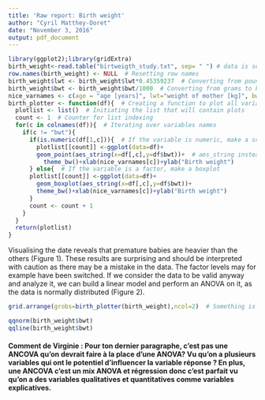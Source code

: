 ```yaml
---
title: 'Raw report: Birth weight'
author: "Cyril Matthey-Doret"
date: "November 3, 2016"
output: pdf_document
---
```


```r
library(ggplot2);library(gridExtra)
birth_weight<-read.table("birtweigth_study.txt", sep= " ") # data is separated by spaces (even though the format was originally csv)
row.names(birth_weight) <- NULL  # Resetting row names
birth_weight$lwt <- birth_weight$lwt*0.45359237  # Converting from pounds to kg
birth_weight$bwt <- birth_weight$bwt/1000  # Converting from grams to kg
nice_varnames <- c(age = "age [years]", lwt="weight of mother [kg]", bwt="birth weigh [kg]t",ht="known hypertension", ptd="preterm birth", smoke = "smoking mother")
birth_plotter <- function(df){  # Creating a function to plot all variables vs birth weight
  plotlist <- list()  # Initiating the list that will contain plots
  count <- 1  # Counter for list indexing
  for(c in colnames(df)){  # Iterating over variables names
    if(c != "bwt"){
      if(is.numeric(df[1,c])){  # If the variable is numeric, make a scatterplot
        plotlist[[count]] <-ggplot(data=df)+
        geom_point(aes_string(x=df[,c],y=df$bwt))+  # aes_string instead of aes to prevent erasing of values at last iteration
          theme_bw()+xlab(nice_varnames[c])+ylab("Birth weight")
      } else{  # If the variable is a factor, make a boxplot
      plotlist[[count]] <-ggplot(data=df)+
        geom_boxplot(aes_string(x=df[,c],y=df$bwt))+
        theme_bw()+xlab(nice_varnames[c])+ylab("Birth weight")
      }
      count <- count + 1
    }
  }
  return(plotlist)
}

```

Visualising the date reveals that premature babies are heavier than the others (Figure 1). These results are surprising and should be interpreted with caution as there may be a mistake in the data. The factor levels may for example have been switched.
If we consider the data to be valid anyway and analyze it, we can build a linear model and perform an ANOVA on it, as the data is normally distributed (Figure 2).

```r
grid.arrange(grobs=birth_plotter(birth_weight),ncol=2)  # Something is wrong, premature babies are heavier...
```


```r

qqnorm(birth_weight$bwt)
qqline(birth_weight$bwt)

```



#### Comment de Virginie : Pour ton dernier paragraphe, c'est pas une ANCOVA qu'on devrait faire à la place d'une ANOVA? Vu qu'on a plusieurs variables qui ont le potentiel d'influencer la variable réponse ? En plus, une ANCOVA c'est un mix ANOVA et régression donc c'est parfait vu qu'on a des variables qualitatives et quantitatives comme variables explicatives.
